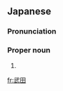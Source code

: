 ==Japanese==
{{ja-kanjitab|たけ|だ}}

===Pronunciation===
{{ja-pron|たけだ}}

===Proper noun===
{{ja-pos|proper|たけだ}}

# {{surname|lang=ja|sort=たけだ}}

[[fr:武田]]